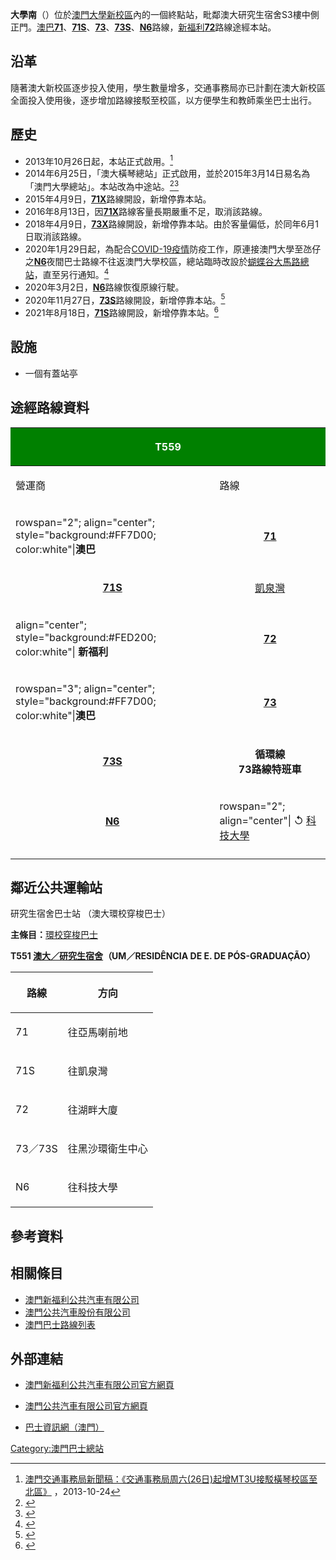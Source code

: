 {{公共汽車總站資訊
|總站名稱             = 大學南
|外文名稱             = {{lang|pt| SUL DA UNIVERSADIDE}}
|外文語言             = 葡文
|總站通稱             = 
|代表圖像             = SUL DA UNIVERSADIDE 202011.jpg
|所在地點             = 澳門
|本站編號             = T559
|所在區域             = [[氹仔|氹仔]]
|所在分區             = [[氹仔|氹仔]]
|所在街道             = [[大學大馬路|大學大馬路]]
|啟用日期             = 2013年10月26日
|關閉日期             = 
|曾以本站作為總站路線     = 
|途經本站路線         = '''[[澳巴|澳巴]]'''：71、71S、73、73S、N6<br />'''[[新福利|新福利]]'''：72
|接駁交通工具         = 
|附近主要街道         = [[大學大馬路|大學大馬路]]
|附近著名建築物或景點  = [[澳門大學新校區|澳門大學新校區]]
|備註               = 
|佈局圖             =
|}}

'''大學南'''（{{lang-pt|'''SUL DA UNIVERSADIDE'''}}）位於[[澳門大學新校區|澳門大學新校區]]內的一個終點站，毗鄰澳大研究生宿舍S3樓中側正門。[[澳巴|澳巴]]'''[[澳門巴士71路線|71]]'''、'''[[澳門巴士71S路線|71S]]'''、'''[[澳門巴士73路線|73]]'''、'''[[澳門巴士73S路線|73S]]'''、'''[[澳門巴士N6路線|N6]]'''路線，[[新福利|新福利]]'''[[澳門巴士72路線|72]]'''路線途經本站。

== 沿革 ==
隨著澳大新校區逐步投入使用，學生數量增多，交通事務局亦已計劃在澳大新校區全面投入使用後，逐步增加路線接駁至校區，以方便學生和教師乘坐巴士出行。

== 歷史 ==
* 2013年10月26日起，本站正式啟用。<ref>[http://www.dsat.gov.mo/bus/tc/bus_news_detail.aspx?a_id=2191 澳門交通事務局新聞稿：《交通事務局周六(26日)起增MT3U接駁橫琴校區至北區》] {{Wayback|url=http://www.dsat.gov.mo/bus/tc/bus_news_detail.aspx?a_id=2191 |date=20160308072510 }}，2013-10-24</ref>
*2014年6月25日，「澳大橫琴總站」正式啟用，並於2015年3月14日易名為「澳門大學總站」。本站改為中途站。<ref>{{cite news |title=橫琴澳大校區河底隧道及公共道路周三開放 |url=http://www.gcs.gov.mo/showNews.php?PageLang=C&DataUcn=79677 |publisher=[[交通事務局|交通事務局]] |date=2014年6月24日 |accessdate=2016年10月10日 |archive-date=2016年10月10日 |archive-url=https://web.archive.org/web/20161010213604/http://www.gcs.gov.mo/showNews.php?PageLang=C&DataUcn=79677 |dead-url=no }}</ref><ref>{{cite news |title=離島區11巴士站周六起改名 |url=http://www.gcs.gov.mo/showNews.php?PageLang=C&DataUcn=86836 |publisher=[[交通事務局|交通事務局]] |date=2015年3月11日 |accessdate=2016年10月10日 |archive-date=2016年10月10日 |archive-url=https://web.archive.org/web/20161010214154/http://www.gcs.gov.mo/showNews.php?PageLang=C&DataUcn=86836 |dead-url=no }}</ref>
* 2015年4月9日，'''[[澳門巴士71X路線|71X]]'''路線開設，新增停靠本站。
* 2016年8月13日，因'''[[澳門巴士71X路線|71X]]'''路線客量長期嚴重不足，取消該路線。
* 2018年4月9日，'''[[澳門巴士73X路線|73X]]'''路線開設，新增停靠本站。由於客量偏低，於同年6月1日取消該路線。
*2020年1月29日起，為配合[[2019冠狀病毒病澳門疫情|COVID-19疫情]]防疫工作，原連接澳門大學至氹仔之'''[[澳門巴士N6路線|N6]]'''夜間巴士路線不往返澳門大學校區，總站臨時改設於[[蝴蝶谷大馬路總站|蝴蝶谷大馬路總站]]，直至另行通知。<ref>{{Cite web|title=配合防疫往返澳大巴士服務周三起調整安排|url=http://www.dsat.gov.mo/bus/site/bus_news_detail.aspx?a_id=CCC9110299350C1A5844C7EF8151A8FA|accessdate=2020-01-27|author=|date=|format=|publisher=|language=|archive-date=2020-03-27|archive-url=https://web.archive.org/web/20200327233017/http://www.dsat.gov.mo/bus/site/bus_news_detail.aspx?a_id=CCC9110299350C1A5844C7EF8151A8FA|dead-url=no}}</ref>
*2020年3月2日，'''[[澳門巴士N6路線|N6]]'''路線恢復原線行駛。
*2020年11月27日，'''[[澳門巴士73S路線|73S]]'''路線開設，新增停靠本站。<ref>{{cite news|title=73巴士路線特班車11月27日起投入服務 助早晚尖峰時段疏導客流|url=http://www.dsat.gov.mo/bus/site/bus_news_detail.aspx?a_id=83790422C29A6E988D771A1A291AB753|accessdate=2020-11-26|agency=[[澳門特別行政區新聞局|澳門特別行政區新聞局]]|publisher=[[交通事務局|交通事務局]]|date=2020-11-26|archive-date=2021-09-22|archive-url=https://web.archive.org/web/20210922024618/http://www.dsat.gov.mo/bus/site/bus_news_detail.aspx?a_id=83790422C29A6E988D771A1A291AB753|dead-url=no}}</ref>
*2021年8月18日，'''[[澳門巴士71S路線|71S]]'''路線開設，新增停靠本站。<ref>{{cite news |title=巴士服務8月分階段調整 |url=https://www.gcs.gov.mo/detail/zh-hant/N21GUfpK9Q;jsessionid=6A979566C92BDBFE5821CA018B398F64.app01?0 |accessdate=2021-07-21 |agency=[[澳門特別行政區新聞局|澳門特別行政區新聞局]]}}</ref>

== 設施 ==
*一個有蓋站亭

== 途經路線資料 == 
{| width=100% class="wikitable"
! colspan="2" style="background:green; color:white"|T559
! colspan="6" style="background:green; color:white"|大學南 SUL DA UNIVERSADADE
|-
! 營運商
! 路線
! 出發地
! 目的地
! 途經地點
! 備註
|-
|rowspan="2"; align="center"; style="background:#FF7D00; color:white"|'''澳巴'''
|align="center"| '''[[澳門巴士71路線|71]]'''
|align="center"| ↺ [[亞馬喇前地總站|亞馬喇前地]]
|rowspan="6"; align="center"| [[澳門大學總站|澳門大學]]
|rowspan="6"|
*中央教學樓
*大學會堂
*綜合體育館
|align="center"| '''循環線'''
|-
|align="center"| '''[[澳門巴士71S路線|71S]]'''
|align="center"| [[凱泉灣總站|凱泉灣]]
|align="center"| '''71路線特班車'''
|-
|align="center"; style="background:#FED200; color:white"| '''新福利'''
|align="center"| '''[[澳門巴士72路線|72]]'''
|align="center"| ↺ [[湖畔大廈總站|湖畔大廈]]
|rowspan="2"; align="center"| '''循環線'''
|-
|rowspan="3"; align="center"; style="background:#FF7D00; color:white"|'''澳巴'''
|align="center"| '''[[澳門巴士73路線|73]]'''
|rowspan="2"; align="center"| ↺ 黑沙環衛生中心
|-
|align="center"| '''[[澳門巴士73S路線|73S]]'''
|align="center"| '''循環線<br>73路線特班車'''
|-
|align="center"| '''[[澳門巴士N6路線|N6]]'''
|rowspan="2"; align="center"| ↺ [[澳門科技大學|科技大學]]
|align="center"| '''循環夜間路線'''
|-
|}

== 鄰近公共運輸站 ==
研究生宿舍巴士站 （澳大環校穿梭巴士）

'''主條目：'''[[澳門大學新校區_#環校穿梭巴士|環校穿梭巴士]]

'''T551 [[澳大／研究生宿舍|澳大／研究生宿舍]]（UM／RESIDÊNCIA DE E. DE PÓS-GRADUAÇÃO）'''
{| class="wikitable"
|+
!路線
!方向
|-
|71
|往亞馬喇前地
|-
|71S
|往凱泉灣
|-
|72
|往湖畔大廈
|-
|73／73S
|往黑沙環衛生中心
|-
|N6
|往科技大學
|}

== 參考資料 ==
{{reflist}}

== 相關條目 ==
* [[澳門新福利公共汽車有限公司|澳門新福利公共汽車有限公司]]
* [[澳門公共汽車股份有限公司|澳門公共汽車股份有限公司]]
* [[澳門巴士路線列表|澳門巴士路線列表]]

== 外部連結 ==
*{{zh-tw}}[http://www.transmac.com.mo/ 澳門新福利公共汽車有限公司官方網頁] {{Wayback|url=http://www.transmac.com.mo/ |date=20100310023129 }}
*{{zh-tw}}[http://www.tcm.com.mo/ 澳門公共汽車有限公司官方網頁] {{Wayback|url=http://www.tcm.com.mo/ |date=20090227080458 }}
*{{zh-tw}}[http://www.i-busnet.com/macau 巴士資訊網（澳門）] {{Wayback|url=http://www.i-busnet.com/macau |date=20200928161656 }}

{{澳門巴士總站列表}}

[[Category:澳門巴士總站|Category:澳門巴士總站]]